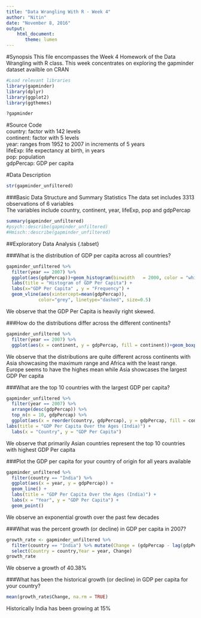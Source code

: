 ```yaml
---
title: "Data Wrangling With R - Week 4"
author: "Nitin"
date: "November 8, 2016"
output: 
    html_document:
       theme: lumen 
---
```


#Synopsis
This file encompasses the Week 4 Homework of the Data Wrangling with R class. This week concentrates on exploring the gapminder dataset availble on CRAN

```r
#Load relevant libraries
library(gapminder)
library(dplyr)
library(ggplot2)
library(ggthemes)
```


```r
?gapminder
```

#Source Code  
country: factor with 142 levels  
continent: factor with 5 levels  
year: ranges from 1952 to 2007 in increments of 5 years  
lifeExp: life expectancy at birth, in years  
pop: population  
gdpPercap: GDP per capita  

#Data Description

```r
str(gapminder_unfiltered)
```

###Basic Data Structure and Summary Statistics
The data set includes 3313 observations of 6 variables  
The variables include country, continent, year, lifeExp, pop and gdpPercap  

```r
summary(gapminder_unfiltered)
#psych::describe(gapminder_unfiltered)
#Hmisch::describe(gapminder_unfiltered)
```

##Exploratory Data Analysis {.tabset}

###What is the distribution of GDP per capita across all countries?

```r
gapminder_unfiltered %>% 
  filter(year == 2007) %>%
  ggplot(aes(gdpPercap))+geom_histogram(binwidth   = 2000, color = "white") +
  labs(title = "Histogram of GDP Per Capita") +
  labs(x="GDP Per Capita" , y = "Frequency") +
  geom_vline(aes(xintercept=mean(gdpPercap)),
            color="grey", linetype="dashed", size=0.5) 
```

We observe that the GDP Per Capita is heavily right skewed.  

###How do the distributions differ across the different continents?

```r
gapminder_unfiltered %>% 
  filter(year == 2007) %>%
  ggplot(aes(x = continent, y = gdpPercap, fill = continent))+geom_boxplot() 
```

We observe that the distributions are quite different across continents with Asia showcasing the maximum range and Africa with the least range.  
Europe seems to have the highes mean while Asia showcases the largest GDP Per capita  

###What are the top 10 countries with the largest GDP per capita?

```r
gapminder_unfiltered %>% 
  filter(year == 2007) %>%
  arrange(desc(gdpPercap)) %>%
  top_n(n = 10, gdpPercap) %>%
  ggplot(aes(x = reorder(country, gdpPercap), y = gdpPercap, fill = continent)) + geom_bar(stat = "identity", width = 0.7) + coord_flip() +
labs(title = "GDP Per Capita Over the Ages (India)") +
  labs(x = "Country", y = "GDP Per Capita") 
```

We observe that primarily Asian countries represent the top 10 countries with highest GDP Per capita


###Plot the GDP per capita for your country of origin for all years available

```r
gapminder_unfiltered %>% 
  filter(country == "India") %>%
  ggplot(aes(x = year, y = gdpPercap)) + 
  geom_line() +
  labs(title = "GDP Per Capita Over the Ages (India)") +
  labs(x = "Year", y = "GDP Per Capita") +
  geom_point()
```

We observe an exponential growth over the past few decades

###What was the percent growth (or decline) in GDP per capita in 2007?

```r
growth_rate <- gapminder_unfiltered %>% 
  filter(country == "India") %>% mutate(Change = (gdpPercap - lag(gdpPercap))/(lag(gdpPercap)) * 100) %>%
  select(Country = country,Year = year, Change)
growth_rate
```

We observe a growth of 40.38%  

###What has been the historical growth (or decline) in GDP per capita for your country?

```r
mean(growth_rate$Change, na.rm = TRUE)
```

Historically India has been growing at 15%


